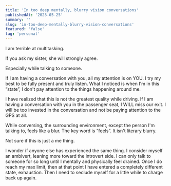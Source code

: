 ```yaml
---
title: 'In too deep mentally, blurry vision conversations'
publishedAt: '2023-05-25'
summary: ''
slug: 'in-too-deep-mentally-blurry-vision-conversations'
featured: 'false'
tag: 'personal'
---
```


I am terrible at multitasking.

If you ask my sister, she will strongly agree.

Especially while talking to someone.

If I am having a conversation with you, all my attention is on YOU. I try my best to be fully present and truly listen. What I noticed is when I'm in this “state”, I don't pay attention to the things happening around me.

I have realized that this is not the greatest quality while driving. If I am having a conversation with you in the passenger seat, I WILL miss our exit. I will be too invested in the conversation and not be paying attention to the GPS at all.

While conversing, the surrounding environment, except the person I'm talking to, feels like a blur. The key word is “feels”. It isn't literary blurry.

Not sure if this is just a me thing.

I wonder if anyone else has experienced the same thing. I consider myself an ambivert, leaning more toward the introvert side. I can only talk to someone for so long until I mentally and physically feel drained. Once I do reach my max limit, then at that point I have entered a completely different state, exhaustion. Then I need to seclude myself for a little while to charge back up again.